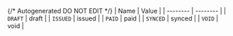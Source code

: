 {/* Autogenerated DO NOT EDIT  */}
| Name     | Value    |
| -------- | -------- |
| `DRAFT`  | draft    |
| `ISSUED` | issued   |
| `PAID`   | paid     |
| `SYNCED` | synced   |
| `VOID`   | void     |